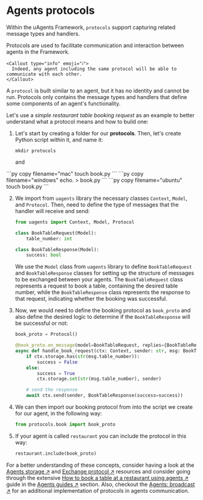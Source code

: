 
# Agents protocols

Within the uAgents Framework, `protocols` support capturing related message types and handlers.

Protocols are used to facilitate communication and interaction between agents in the Framework.

    <Callout type="info" emoji="ℹ️">
      Indeed, any agent including the same protocol will be able to communicate with each other.
    </Callout>

A `protocol` is built similar to an agent, but it has no identity and cannot be run. Protocols only contains the message types and handlers that define some components of an agent's functionality.

Let's use a _simple restaurant table booking request_ as an example to better understand what a protocol means and how to build one:

1. Let's start by creating a folder for our **protocols**. Then, let's create Python script within it, and name it:

   `mkdir protocols`

   and 

<CodeGroup hasCopy isOSFile>
<DocsCode mac={true}>
```py copy filename="mac"
touch book.py
```
</DocsCode>

<DocsCode windows={true}>
    ```py copy filename="windows"
    echo. > book.py
    ```
    </DocsCode>

<DocsCode ubuntu={true}>
    ```py copy filename="ubuntu"
    touch book.py
    ```
    </DocsCode>
</CodeGroup>

2. We import from `uagents` library the necessary classes `Context`, `Model`, and `Protocol`. Then, need to define the type of messages that the handler will receive and send:

   ```py copy
   from uagents import Context, Model, Protocol

   class BookTableRequest(Model):
       table_number: int

   class BookTableResponse(Model):
       success: bool
   ```

   We use the `Model` class from `uagents` library to define `BookTableRequest` and `BookTableResponse` classes for setting up the structure of messages to be exchanged between your agents. The `BookTableRequest` class represents a request to book a table, containing the desired table number, while the `BookTableResponse` class represents the response to that request, indicating whether the booking was successful.

3. Now, we would need to define the booking protocol as `book_proto` and also define the desired logic to determine if the `BookTableResponse` will be successful or not:

   ```py copy
   book_proto = Protocol()

   @book_proto.on_message(model=BookTableRequest, replies={BookTableResponse})
   async def handle_book_request(ctx: Context, sender: str, msg: BookTableRequest):
       if ctx.storage.has(str(msg.table_number)):
           success = False
       else:
           success = True
           ctx.storage.set(str(msg.table_number), sender)

       # send the response
       await ctx.send(sender, BookTableResponse(success=success))
   ```

4. We can then import our booking protocol from into the script we create for our agent, in the following way:

   ```py copy
   from protocols.book import book_proto
   ```

5. If your agent is called `restaurant` you can include the protocol in this way:

   ```py copy
   restaurant.include(book_proto)
   ```

For a better understanding of these concepts, consider having a look at the [Agents storage ↗️](/references/uagents/uagents-protocols/storage) and [Exchange protocol ↗️](/references/uagents/uagents-protocols/exchange-protocol) resources and consider going through the extensive [How to book a table at a restaurant using agents ↗️](/examples/table-booking-demo) guide in the [Agents guides ↗️](/guides#ai-agents) section. Also, checkout the [Agents: broadcast ↗️](/examples/broadcast) for an additional implementation of protocols in agents communication.
